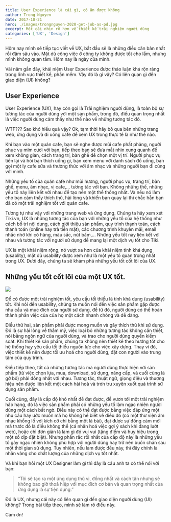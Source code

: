 ```yaml
---
title: User Experience là cái gì, có ăn được không
author: Trong Nguyen
date: 2017-10-21
hero: ./images/trongnguyen-2020-get-job-as-pd.jpg
excerpt: Một cái nhìn rõ hơn về thiết kế trãi nghiệm người dùng
categories: ['UX', 'Design']
---
```


Hôm nay mình sẽ tiếp tục viết về UX, bắt đầu sẽ là những điều căn bản nhất rồi đâm sâu vào. Mặt dù công việc ở công ty không được tốt cho lắm, nhưng mình không quan tâm. Hôm nay là ngày của mình.

Vài năm gần đây, khái niệm User Experience được thảo luận khá rộn ràng trong lĩnh vực thiết kế, phần mềm. Vậy đó là gì vậy? Có liên quan gì đến giao diện (UI) không?

## User Experience

User Experience (UX), hay còn gọi là Trãi nghiệm người dùng, là toàn bộ sự tương tác của người dùng với một sản phẩm, trong đó, điều quan trọng nhất là việc người dùng cảm thấy như thế nào về những tương tác đó.

WTF??? Sao khó hiểu quá vậy? Ok, tạm thời hãy bỏ qua bên những trang web, ứng dụng và đi uống cafe để xem UX trong thực tế là như thế nào.

Khi bạn vào một quán cafe, bạn sẽ nghe được mùi cafe phất phảng, người phục vụ mỉm cười với bạn, tiếp theo bạn sẽ đưa mắt nhìn xung quanh để xem không gian, cách trang trí, bàn ghế để chọn một vị trí. Người phục vụ tiến lại và hỏi bạn thích uống gì, bạn xem menu với danh sách đồ uống, bạn gọi một ly cafe sữa và thưởng thức với âm nhạc và những người bạn đi cùng với mình.

Những yếu tố của quán cafe như mùi hương, người phục vụ, trang trí, bàn ghế, menu, âm nhạc, vị cafe,… tương tác với bạn. Không những thế, những yếu tố này liên kết với nhau để tạo nên một thể thống nhất. Và nếu nó làm cho bạn cảm thấy thích thú, hài lòng và khiến bạn quay lại thì chắc hẵn bạn đã có một trãi nghiệm tốt với quán cafe.

Tương tự như vậy với những trang web và ứng dụng. Chúng ta hãy xem xét Tiki.vn, UX là những tương tác của bạn với những yếu tố của hệ thống như cách bố trí nội dung, cách giới thiệu sản phẩm, quy trình thanh toán, cách thanh toán (online hay trả tiền mặt), các chương trình khuyến mãi, email nhắc nhở khi có hàng, màu sắc, nút bấm,… Những yếu tốt này liên kết với nhau và tương tác với người sử dụng để mang lại một dịch vụ tốt cho Tiki.

UX là một khái niệm rộng, nó vượt xa hơn của khái niệm tính khá dụng (usablity), mặt dù usability được xem như là một yếu tố quan trọng nhất trong UX. Dưới đây, chúng ta sẽ khám phá những yếu tốt cốt lõi của UX.

## Những yếu tốt cốt lõi của một UX tốt.

<div class="Image__Small">
  <img src="https://66.media.tumblr.com/44038dadc24dd4138792dfd098f63e12/tumblr_inline_oy5kmmPaK31r2iqwn_540.png" />
</div>

Để có được một trãi nghiệm tốt, yêu cầu tối thiểu là tính khả dụng (usability) tốt. Khi nói đến usability, chúng ta muốn nói đến việc sản phẩm gặp được nhu cầu và mục đích của người sử dụng, để từ đó, người dùng có thể hoàn thành phần việc của của họ một cách nhanh chóng và dễ dàng.

Điều thứ hai, sản phẩm phải được mong muốn và gây thích thú khi sử dụng. Đó là sự hài lòng về thẩm mỹ, việc loại bỏ những tương tác không cần thiết, nói bằng ngôn ngữ của người dùng, và trao cho người dùng quyền kiểm soát. Khi thiết kế sản phẩm, chúng ta không nên thiết kế theo hướng tốt cho hệ thống hay yêu cầu tối thiểu nguồn lực cho việc xây dựng. Thay vì đó, việc thiết kế nên được tối ưu hoá cho người dùng, đặt con người vào trung tâm của quy trình.

Điều tiếp theo, tất cả những tương tác mà người dùng thực hiện với sản phẩm (từ việc chọn lựa, mua, download, sử dụng, nâng cấp, và cuối cùng là gỡ bỏ) phải đồng nhất với nhau. Tương tác, thuật ngữ, giọng điệu và thương hiệu nên được liên kết một cách hài hoà và trơn tru xuyên xuốt quá trình sử dụng sản phẩm.

Cuối cùng, đây là cấp độ khó nhất để đạt được, để vươn tới một trãi nghiệm hảo hạng, đó là việc sản phẩm phải có những yếu tố làm ngạc nhiên người dùng một cách bất ngờ. Điều này có thể đạt được bằng việc đáp ứng một nhu cầu hay ước muốn mà họ không hề biết về điều đó (có một thư viện âm nhạc khổng lồ với kích cỡ chỉ bằng một lá bài), đạt được sự đồng cảm mới mà trước đó là điều không thể (cá nhân hoá việc gợi ý sách khi đang lướt web), hoặc chỉ đơn giản là làm gì đó vui vui (tặng điểm và huy hiệu trong một số dịp đặt biệt). Nhưng phần rắc rối nhất của cấp độ này là những yếu tố gây ngạc nhiên không phù hợp với người dùng hay trở nên buồn chán sau một thời gian sử dụng. Tuy nhiên, nếu làm được đều này, thì đây chính là nhãn vàng cho chất lượng của những dịch vụ tốt nhất.

Và khi bạn hỏi một UX Designer làm gì thì đây là câu anh ta có thể nói với bạn:

> “Tôi sẽ tạo ra một ứng dụng thú vị, đồng nhất và cách tân nhưng sẽ không bao giờ thoả hiệp với mục đích cơ bản và quan trọng nhất của ứng dụng là sự tiện dụng.”

Đó là UX, nhưng cái này có liên quan gì đến giao diện người dùng (UI) không? Trong bài tiếp theo, mình sẽ làm rõ điều này.

Cảm ơn!

